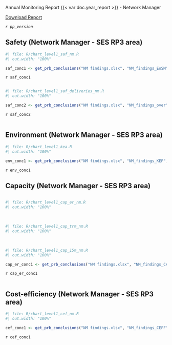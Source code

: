 ::: {.grid .align-items-center}
:::: {.g-col-9}
[Annual Monitoring Report {{< var doc.year_report >}} - Network Manager]{.fakeh1}
::::

:::: {.g-col-3}
[<i class="fa fa-download"></i> Download Report](`r params$home_address`/download/{{< var doc.year_report >}}/PRB-Annual-Monitoring-Report_{{< var doc.country >}}_{{< var doc.year_report >}}.pdf){.btn .btn-light .text-dark .border .bg-secondary-subtle .rounded}
::::
:::

*`r pp_version`*

## Safety (Network Manager - SES RP3 area)

::: {#container-saf1}
:::: {#chart-eosm class="mychart"}
```r
#| file: R/chart_level1_saf_nm.R
#| out.width: "100%"
```
::::

:::: {#concl-eosm}
```r
saf_conc1 <- get_prb_conclusions("NM findings.xlsx", "NM_findings_EoSM", "NM_findings_EoSM")
```

`r saf_conc1`
::::
:::

::: {#container-saf2 style="clear: both"}
<!-- empty line to ensure next heading leaves enough space -->
<div style="height: 1px"></div>

:::: {#chart-deliveries class="mychart"}
```r
#| file: R/chart_level1_saf_deliveries_nm.R
#| out.width: "100%"
```
::::

:::: {#concl-deliveries}
```r
saf_conc2 <- get_prb_conclusions("NM findings.xlsx", "NM_findings_over", "NM_findings_over")
```

`r saf_conc2`
::::
:::

::: {#container-env style="clear: both"}
<!-- empty line to ensure next heading leaves enough space -->
<div style="height: 1px"></div>

## Environment (Network Manager - SES RP3 area)

:::: {#chart-env class="mychart"}
```r
#| file: R/chart_level1_kea.R
#| out.width: "100%"
```
::::

:::: {#concl-env}
```r
env_conc1 <- get_prb_conclusions("NM findings.xlsx", "NM_findings_KEP", "NM_findings_KEP")
```

`r env_conc1`
::::
:::

::: {#container-cap style="clear: both"}

## Capacity (Network Manager - SES RP3 area)
<!-- empty line to ensure next heading leaves enough space -->
<div style="height: 1px"></div>

:::: {#chart-cap class="mychart"}
```r
#| file: R/chart_level1_cap_er_nm.R
#| out.width: "100%"
```

<br>

```r
#| file: R/chart_level1_cap_trm_nm.R
#| out.width: "100%"
```

<br>

```r
#| file: R/chart_level1_cap_15m_nm.R
#| out.width: "100%"
```
::::

:::: {#concl-cap}
```r
cap_er_conc1 <- get_prb_conclusions("NM findings.xlsx", "NM_findings_CAP", "NM_findings_CAP")
```

`r cap_er_conc1`
::::
:::

::: {#container-cef style="clear: both"}
<!-- empty line to ensure next heading leaves enough space -->
<div style="height: 1px"></div>

## Cost-efficiency (Network Manager - SES RP3 area)

:::: {#chart-cef class="mychart"}
```r
#| file: R/chart_level1_cef_nm.R
#| out.width: "100%"
```
::::

:::: {#concl-cef}
```r
cef_conc1 <- get_prb_conclusions("NM findings.xlsx", "NM_findings_CEFF", "NM_findings_CEFF")
```

`r cef_conc1`
::::
:::